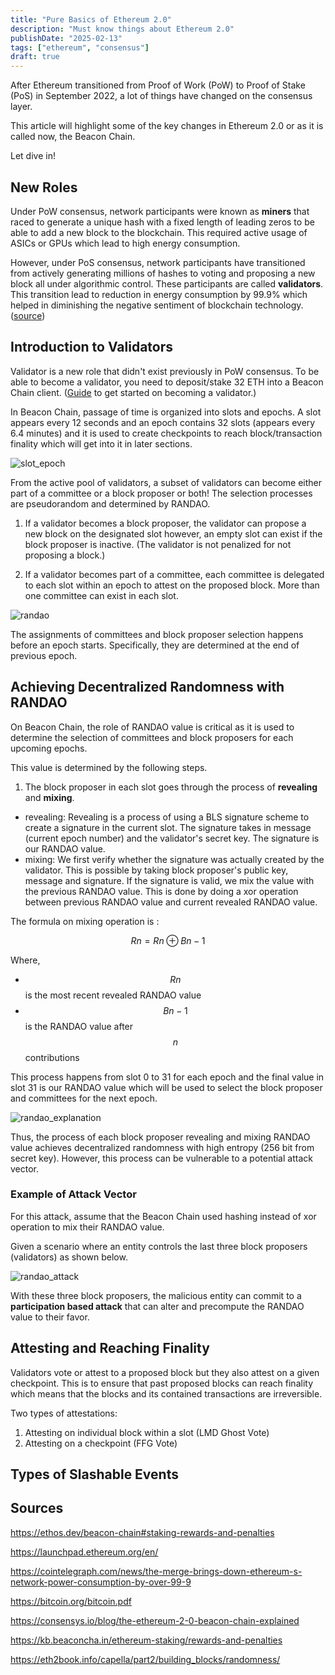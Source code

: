 ```yaml
---
title: "Pure Basics of Ethereum 2.0"
description: "Must know things about Ethereum 2.0"
publishDate: "2025-02-13"
tags: ["ethereum", "consensus"]
draft: true
---
```


After Ethereum transitioned from Proof of Work (PoW) to Proof of Stake (PoS) in September 2022, a lot of things have changed on the consensus layer. 

This article will highlight some of the key changes in Ethereum 2.0 or as it is called now, the Beacon Chain.

Let dive in! 

## New Roles

Under PoW consensus, network participants were known as **miners** that raced to generate a unique hash with a fixed length of leading zeros to be able to add a new block to the blockchain. This required active usage of ASICs or GPUs which lead to high energy consumption.

However, under PoS consensus, network participants have transitioned from actively generating millions of hashes to voting and proposing a new block all under algorithmic control. These participants are called **validators**. This transition lead to reduction in energy consumption by 99.9% which helped in diminishing the negative sentiment of blockchain technology. ([source](https://cointelegraph.com/news/the-merge-brings-down-ethereum-s-network-power-consumption-by-over-99-9))  

## Introduction to Validators

Validator is a new role that didn't exist previously in PoW consensus. To be able to become a validator, you need to deposit/stake 32 ETH into a Beacon Chain client. ([Guide](https://launchpad.ethereum.org/en/) to get started on becoming a validator.)

In Beacon Chain, passage of time is organized into slots and epochs. A slot appears every 12 seconds and an epoch contains 32 slots (appears every 6.4 minutes) and it is used to create checkpoints to reach block/transaction finality which will get into it in later sections.

![slot_epoch](../image/eth2.0_basics/epoch_slots.png)

From the active pool of validators, a subset of validators can become either part of a committee or a block proposer or both! The selection processes are pseudorandom and determined by RANDAO. 

1. If a validator becomes a block proposer, the validator can propose a new block on the designated slot however, an empty slot can exist if the block proposer is inactive. (The validator is not penalized for not proposing a block.)

2. If a validator becomes part of a committee, each committee is delegated to each slot within an epoch to attest on the proposed block. More than one committee can exist in each slot. 

![randao](../image/eth2.0_basics/randao.png)
 
The assignments of committees and block proposer selection happens before an epoch starts. Specifically, they are determined at the end of previous epoch. 

## Achieving Decentralized Randomness with RANDAO 

On Beacon Chain, the role of RANDAO value is critical as it is used to determine the selection of committees and block proposers for each upcoming epochs. 

This value is determined by the following steps.

1. The block proposer in each slot goes through the process of **revealing** and **mixing**. 
- revealing: Revealing is a process of using a BLS signature scheme to create a signature in the current slot. The signature takes in message (current epoch number) and the validator's secret key. The signature is our RANDAO value. 
- mixing: We first verify whether the signature was actually created by the validator. This is possible by taking block proposer's public key, message and signature. If the signature is valid, we mix the value with the previous RANDAO value. This is done by doing a xor operation between previous RANDAO value and current revealed RANDAO value. 

The formula on mixing operation is : 

$$ Rn = Rn \oplus Bn-1  $$

Where, 

- $$ Rn $$ is the most recent revealed RANDAO value 
- $$ Bn-1 $$ is the RANDAO value after $$ n $$ contributions 

This process happens from slot 0 to 31 for each epoch and the final value in slot 31 is our RANDAO value which will be used to select the block proposer and committees for the next epoch.

![randao_explanation](../image/eth2.0_basics/randao_explanation.svg)

Thus, the process of each block proposer revealing and mixing RANDAO value achieves decentralized randomness with high entropy (256 bit from secret key). However, this process can be vulnerable to a potential attack vector. 

### Example of Attack Vector

For this attack, assume that the Beacon Chain used hashing instead of xor operation to mix their RANDAO value. 

Given a scenario where an entity controls the last three block proposers (validators) as shown below. 

![randao_attack](../image/eth2.0_basics/randao_attack.svg)


With these three block proposers, the malicious entity can commit to a **participation based attack** that can alter and precompute the RANDAO value to their favor.






## Attesting and Reaching Finality 

Validators vote or attest to a proposed block but they also attest on a given checkpoint. This is to ensure that past proposed blocks can reach finality which means that the blocks and its contained transactions are irreversible.

Two types of attestations: 

1. Attesting on individual block within a slot (LMD Ghost Vote)
2. Attesting on a checkpoint (FFG Vote)





## Types of Slashable Events 




## Sources

https://ethos.dev/beacon-chain#staking-rewards-and-penalties

https://launchpad.ethereum.org/en/

https://cointelegraph.com/news/the-merge-brings-down-ethereum-s-network-power-consumption-by-over-99-9

https://bitcoin.org/bitcoin.pdf

https://consensys.io/blog/the-ethereum-2-0-beacon-chain-explained

https://kb.beaconcha.in/ethereum-staking/rewards-and-penalties

https://eth2book.info/capella/part2/building_blocks/randomness/

